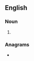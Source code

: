 ==English==

===Noun===
{{head|en|noun plural form}}

# {{plural of|caul|lang=en}}

===Anagrams===
* {{anagrams|en|a=aclsu|Claus|Lucas|lusca}}